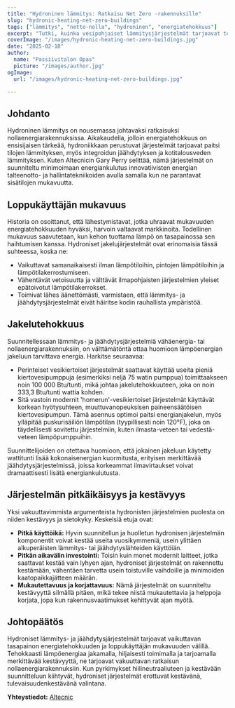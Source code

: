 ```yaml
---
title: "Hydroninen lämmitys: Ratkaisu Net Zero -rakennuksille"
slug: "hydronic-heating-net-zero-buildings"
tags: ["lämmitys", "netto-nolla", "hydroninen", "energiatehokkuus"]
excerpt: "Tutki, kuinka vesipohjaiset lämmitysjärjestelmät tarjoavat tehokkaita ratkaisuja nollaenergiarakennuksiin säilyttäen samalla ylivoimaisen mukavuustason."
coverImage: "/images/hydronic-heating-net-zero-buildings.jpg"
date: "2025-02-18"
author:
  name: "Passiivitalon Opas"
  picture: "/images/author.jpg"
ogImage:
  url: "/images/hydronic-heating-net-zero-buildings.jpg"

---
```

## Johdanto

Hydroninen lämmitys on nousemassa johtavaksi ratkaisuksi nollaenergiarakennuksissa. Aikakaudella, jolloin energiatehokkuus on ensisijaisen tärkeää, hydroniikkaan perustuvat järjestelmät tarjoavat paitsi tilojen lämmityksen, myös integroidun jäähdytyksen ja kotitalousveden lämmityksen. Kuten Altecnicin Gary Perry selittää, nämä järjestelmät on suunniteltu minimoimaan energiankulutus innovatiivisten energian talteenotto- ja hallintatekniikoiden avulla samalla kun ne parantavat sisätilojen mukavuutta.

## Loppukäyttäjän mukavuus

Historia on osoittanut, että lähestymistavat, jotka uhraavat mukavuuden energiatehokkuuden hyväksi, harvoin valtaavat markkinoita. Todellinen mukavuus saavutetaan, kun kehon tuottama lämpö on tasapainossa sen haihtumisen kanssa. Hydroniset jakelujärjestelmät ovat erinomaisia tässä suhteessa, koska ne:

- Vaikuttavat samanaikaisesti ilman lämpötiloihin, pintojen lämpötiloihin ja lämpötilakerrostumiseen.
- Vähentävät vetoisuutta ja välttävät ilmapohjaisten järjestelmien yleiset epätoivotut lämpötilakerrokset.
- Toimivat lähes äänettömästi, varmistaen, että lämmitys- ja jäähdytysjärjestelmät eivät häiritse kodin rauhallista ympäristöä.
## Jakelutehokkuus

Suunnitellessaan lämmitys- ja jäähdytysjärjestelmiä vähäenergia- tai nollaenergiarakennuksiin, on välttämätöntä ottaa huomioon lämpöenergian jakeluun tarvittava energia. Harkitse seuraavaa:

- Perinteiset vesikiertoiset järjestelmät saattavat käyttää useita pieniä kiertovesipumppuja (esimerkiksi neljä 75 watin pumppua) toimittaakseen noin 100 000 Btu/tunti, mikä johtaa jakelutehokkuuteen, joka on noin 333,3 Btu/tunti wattia kohden.
- Sitä vastoin modernit 'homerun'-vesikiertoiset järjestelmät käyttävät korkean hyötysuhteen, muuttuvanopeuksisen paineensäätöisen kiertovesipumpun. Tämä asennus optimoi paitsi energianjakelun, myös ylläpitää puskurisäiliön lämpötilan (tyypillisesti noin 120°F), joka on täydellisesti sovitettu järjestelmiin, kuten ilmasta-veteen tai vedestä-veteen lämpöpumppuihin.

Suunnittelijoiden on otettava huomioon, että jokainen jakeluun käytetty wattitunti lisää kokonaisenergian kuormitusta, erityisen merkittävää jäähdytysjärjestelmissä, joissa korkeammat ilmavirtaukset voivat dramaattisesti lisätä energiankulutusta.
## Järjestelmän pitkäikäisyys ja kestävyys

Yksi vakuuttavimmista argumenteista hydronisten järjestelmien puolesta on niiden kestävyys ja sietokyky. Keskeisiä etuja ovat:

- **Pitkä käyttöikä:** Hyvin suunnitellun ja huolletun hydronisen järjestelmän komponentit voivat kestää useita vuosikymmeniä, usein ylittäen alkuperäisten lämmitys- tai jäähdytyslähteiden käyttöiän.
- **Pitkän aikavälin investointi:** Toisin kuin monet modernit laitteet, jotka saattavat kestää vain lyhyen ajan, hydroniset järjestelmät on rakennettu kestämään, vähentäen tarvetta usein toistuville vaihdoille ja minimoiden kaatopaikkajätteen määrän.
- **Mukautettavuus ja korjattavuus:** Nämä järjestelmät on suunniteltu kestävyyttä silmällä pitäen, mikä tekee niistä mukautettavia ja helppoja korjata, jopa kun rakennusvaatimukset kehittyvät ajan myötä.

## Johtopäätös

Hydroniset lämmitys- ja jäähdytysjärjestelmät tarjoavat vaikuttavan tasapainon energiatehokkuuden ja loppukäyttäjän mukavuuden välillä. Tehokkaasti lämpöenergiaa jakamalla, hiljaisesti toimimalla ja tarjoamalla merkittävää kestävyyttä, ne tarjoavat vakuuttavan ratkaisun nollaenergiarakennuksiin. Kun pyrkimykset hiilineutraaliuteen ja kestävään suunnitteluun kiihtyvät, hydroniset järjestelmät erottuvat kestävänä, tulevaisuudenkestävänä valintana.

**Yhteystiedot:** [Altecnic](https://www.altecnic.co.uk)
